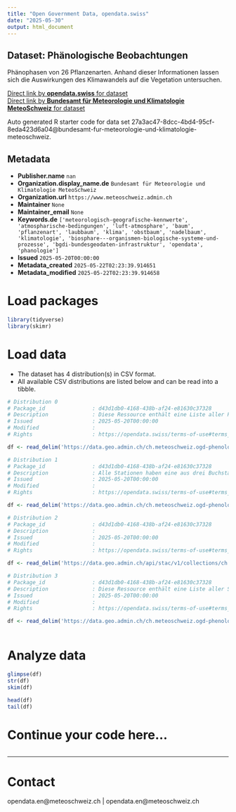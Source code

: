 ```yaml
---
title: "Open Government Data, opendata.swiss"
date: "2025-05-30"
output: html_document
---
```


## Dataset: Phänologische Beobachtungen

Phänophasen von 26 Pflanzenarten. Anhand dieser Informationen lassen sich die Auswirkungen des Klimawandels auf die Vegetation untersuchen.

[Direct link by **opendata.swiss** for dataset](https://opendata.swiss/de/dataset/phanologische-beobachtungen1)<br>
[Direct link by **Bundesamt für Meteorologie und Klimatologie MeteoSchweiz** for dataset](https://www.meteoschweiz.admin.ch/service-und-publikationen/service/open-data.html)

Auto generated R starter code for data set 27a3ac47-8dcc-4bd4-95cf-8eda423d6a04@bundesamt-fur-meteorologie-und-klimatologie-meteoschweiz.

## Metadata

- **Publisher.name** `nan`
- **Organization.display_name.de** `Bundesamt für Meteorologie und Klimatologie MeteoSchweiz`
- **Organization.url** `https://www.meteoschweiz.admin.ch`
- **Maintainer** `None`
- **Maintainer_email** `None`
- **Keywords.de** `['meteorologisch-geografische-kennwerte', 'atmospharische-bedingungen', 'luft-atmosphare', 'baum', 'pflanzenart', 'laubbaum', 'klima', 'obstbaum', 'nadelbaum', 'klimatologie', 'biosphare---organismen-biologische-systeme-und-prozesse', 'bgdi-bundesgeodaten-infrastruktur', 'opendata', 'phanologie']`
- **Issued** `2025-05-20T00:00:00`
- **Metadata_created** `2025-05-22T02:23:39.914651`
- **Metadata_modified** `2025-05-22T02:23:39.914658`


# Load packages

```r

library(tidyverse)
library(skimr)

```

# Load data

-   The dataset has 4 distribution(s) in CSV format.
-   All available CSV distributions are listed below and can be read into a tibble.

```r

# Distribution 0
# Package_id               : d43d1db0-4168-438b-af24-e81630c37328
# Description              : Diese Ressource enthält eine Liste aller Parameterkennungen mit Erläuterung, Datentyp und Masseinheit.
# Issued                   : 2025-05-20T00:00:00
# Modified                 : 
# Rights                   : https://opendata.swiss/terms-of-use#terms_by

df <- read_delim('https://data.geo.admin.ch/ch.meteoschweiz.ogd-phenology/ogd-phenology_meta_parameters.csv')

# Distribution 1
# Package_id               : d43d1db0-4168-438b-af24-e81630c37328
# Description              : Alle Stationen haben eine aus drei Buchstaben bestehende Kennung (z.B. "BER" für "Bern/Zollikofen" oder "LUG" für "Lugano"). Diese Ressource enthält eine Liste aller Stationskennungen mit Namen, Kanton, Wigos ID, Stationstyp, Höhe, Koordinaten, Ausrichtung und URL der Stationsdetailseiten.
# Issued                   : 2025-05-20T00:00:00
# Modified                 : 
# Rights                   : https://opendata.swiss/terms-of-use#terms_by

df <- read_delim('https://data.geo.admin.ch/ch.meteoschweiz.ogd-phenology/ogd-phenology_meta_stations.csv')

# Distribution 2
# Package_id               : d43d1db0-4168-438b-af24-e81630c37328
# Description              : 
# Issued                   : 2025-05-20T00:00:00
# Modified                 : 
# Rights                   : https://opendata.swiss/terms-of-use#terms_by

df <- read_delim('https://data.geo.admin.ch/api/stac/v1/collections/ch.meteoschweiz.ogd-phenology')

# Distribution 3
# Package_id               : d43d1db0-4168-438b-af24-e81630c37328
# Description              : Diese Ressource enthält eine Liste aller Stationen und Parameter mit Start- und Enddatum der Messungen.
# Issued                   : 2025-05-20T00:00:00
# Modified                 : 
# Rights                   : https://opendata.swiss/terms-of-use#terms_by

df <- read_delim('https://data.geo.admin.ch/ch.meteoschweiz.ogd-phenology/ogd-phenology_meta_datainventory.csv')



```

# Analyze data

```r

glimpse(df)
str(df)
skim(df)

head(df)
tail(df)

```

# Continue your code here...

```r

```

------------------------------------------------------------------------

# Contact

opendata.en@meteoschweiz.ch | opendata.en@meteoschweiz.ch
